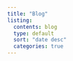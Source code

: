 ```yaml
---
title: "Blog"
listing:
  contents: blog
  type: default
  sort: "date desc"
  categories: true
---
```


